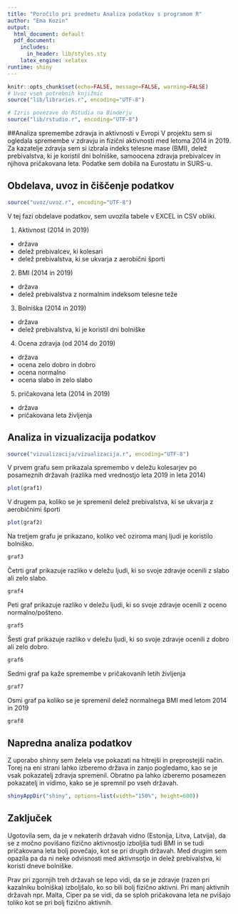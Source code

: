 ```yaml
---
title: "Poročilo pri predmetu Analiza podatkov s programom R"
author: "Ema Kozin"
output:
  html_document: default
  pdf_document:
    includes:
      in_header: lib/styles.sty
    latex_engine: xelatex
runtime: shiny
---
```


```r
knitr::opts_chunk$set(echo=FALSE, message=FALSE, warning=FALSE)
# Uvoz vseh potrebnih knjižnic
source("lib/libraries.r", encoding="UTF-8")
```

```r
# Izris povezave do RStudia na Binderju
source("lib/rstudio.r", encoding="UTF-8")
```

##Analiza spremembe zdravja in aktivnosti v Evropi V projektu sem si ogledala spremembe v zdravju in fizični aktivnosti med letoma 2014 in 2019. Za kazatelje zdravja sem si izbrala indeks telesne mase (BMI), delež prebivalstva, ki je koristil dni bolniške, samoocena zdravja prebivalcev in njihova pričakovana leta. Podatke sem dobila na Eurostatu in SURS-u.

## Obdelava, uvoz in čiščenje podatkov

```r
source("uvoz/uvoz.r", encoding="UTF-8")
```

V tej fazi obdelave podatkov, sem uvozila tabele v EXCEL in CSV obliki.

1.  Aktivnost (2014 in 2019)

-   država
-   delež prebivalcev, ki kolesari
-   delež prebivalstva, ki se ukvarja z aerobični športi

2.  BMI (2014 in 2019)

-   država
-   delež prebivalstva z normalnim indeksom telesne teže

3.  Bolniška (2014 in 2019)

-   država
-   delež prebivalstva, ki je koristil dni bolniške

4.  Ocena zdravja (od 2014 do 2019)

-   država
-   ocena zelo dobro in dobro
-   ocena normalno
-   ocena slabo in zelo slabo

5.  pričakovana leta (2014 in 2019)

-   država
-   pričakovana leta življenja

## Analiza in vizualizacija podatkov

```r
source("vizualizacija/vizualizacija.r", encoding="UTF-8")
```

V prvem grafu sem prikazala spremembo v deležu kolesarjev po posameznih državah (razlika med vrednostjo leta 2019 in leta 2014)

```r
plot(graf1)
```

V drugem pa, koliko se je spremenil delež prebivalstva, ki se ukvarja z aerobičnimi športi

```r
plot(graf2)
```

Na tretjem grafu je prikazano, koliko več oziroma manj ljudi je koristilo bolniško.

```r
graf3
```

Četrti graf prikazuje razliko v deležu ljudi, ki so svoje zdravje ocenili z slabo ali zelo slabo.

```r
graf4
```

Peti graf prikazuje razliko v deležu ljudi, ki so svoje zdravje ocenili z oceno normalno/pošteno.

```r
graf5
```

Šesti graf prikazuje razliko v deležu ljudi, ki so svoje zdravje ocenili z dobro ali zelo dobro.

```r
graf6
```

Sedmi graf pa kaže spremembe v pričakovanih letih življenja

```r
graf7
```

Osmi graf pa koliko se je spremenil delež normalnega BMI med letom 2014 in 2019

```r
graf8
```

## Napredna analiza podatkov

Z uporabo shinny sem želela vse pokazati na hitrejši in preprostejši način. Torej na eni strani lahko izberemo država in zanjo pogledamo, kao se je vsak pokazatelj zdravja spremenil. Obratno pa lahko izberemo posamezen pokazatelj in vidimo, kako se je spremnil po vseh državah.

```r
shinyAppDir("shiny", options=list(width="150%", height=600))
```

## Zaključek

Ugotovila sem, da je v nekaterih državah vidno (Estonija, Litva, Latvija), da se z močno povišano fizično aktivnostjo izboljša tudi BMI in se tudi pričakovana leta bolj povečajo, kot se pri drugih državah. Med drugim sem opazila pa da ni neke odvisnosti med aktivnsotjo in delež prebivalstva, ki koristi dneve bolniške.

Prav pri zgornjih treh državah se lepo vidi, da se je zdravje (razen pri kazalniku bolniška) izboljšalo, ko so bili bolj fizično aktivni. Pri manj aktivnih državah npr. Malta, Ciper pa se vidi, da se sploh pričakovana leta ne pvišajo toliko kot se pri bolj fizično aktivnih.
